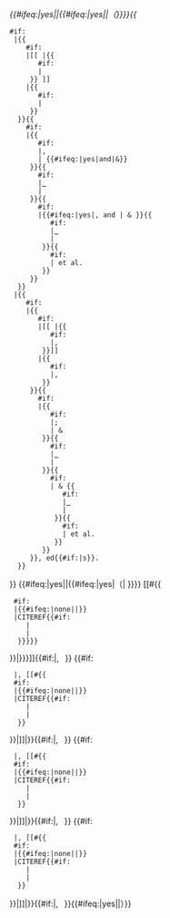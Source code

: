 <includeonly><cite class="inline">{{#ifeq:{{{Nb|}}}|yes||{{#ifeq:{{{Txt|}}}|yes||（}}}}{{
<!-- Much of this code is copied from template:citation/core 
     and should be kept the same for compatibility--> 
 #if:{{{Surname1|}}}
  |{{
     #if: {{{Authorlink1|}}}
     |[[{{{Authorlink1}}} |{{
        #if: {{{Given1|}}}
        |{{{Given1}}} 
      }} {{{Surname1}}}]]
     |{{
        #if: {{{Given1|}}}
        |{{{Given1}}} 
      }} {{{Surname1}}}
   }}{{
     #if: {{{Surname2|}}}
     |{{
        #if: {{{Surname3|}}}
        |,&#32;
        |&#32;{{#ifeq:{{{Txt|}}}|yes|and|&amp;}}&#32;
      }}{{
        #if: {{{Authorlink2|}}}
        |[[{{{Authorlink2}}} |{{{Given2|}}} {{{Surname2}}}]]
        |{{{Given2|}}} {{{Surname2}}}
      }}{{
        #if: {{{Surname3|}}}
        |{{#ifeq:{{{Txt|}}}|yes|,&#32;and&#32;|&#32;&amp;&#32;}}{{
           #if: {{{Authorlink3|}}}
           |[[{{{Authorlink3}}} |{{{Given3|}}} {{{Surname3}}}]]
           |{{{Given3|}}} {{{Surname3}}}
         }}{{
           #if:{{{Surname4|}}}
           |&#32;et al.
         }}
      }}
   }}
  |{{
     #if: {{{EditorSurname1|}}}
     |{{
        #if: {{{Editorlink1|}}}
        |[[{{{Editorlink1}}} |{{{EditorSurname1}}}{{
           #if: {{{EditorGiven1|}}}
           |, {{{EditorGiven1}}}
         }}]]
        |{{{EditorSurname1}}}{{
           #if: {{{EditorGiven1|}}}
           |, {{{EditorGiven1}}}
         }}
      }}{{
        #if: {{{EditorSurname2|}}}
        |{{
           #if: {{{EditorSurname3|}}}
           |<nowiki>; </nowiki>
           |&#32;&amp;&#32;
         }}{{
           #if: {{{Editorlink2|}}}
           |[[{{{Editorlink2}}} |{{{EditorGiven2|}}} {{{EditorSurname2}}}]]
           |{{{EditorGiven2|}}} {{{EditorSurname2}}}
         }}{{
           #if: {{{EditorSurname3|}}}
           |&#32;&amp; {{
              #if: {{{Editorlink3|}}}
              |[[{{{Editorlink3}}} |{{{EditorGiven3|}}} {{{EditorSurname3}}}]]
              |{{{EditorGiven3|}}} {{{EditorSurname3}}}
            }}{{
              #if:{{{EditorSurname4|}}}
              |&#32;et al.
            }}
         }}
      }}, ed{{#if:{{{EditorSurname2|}}}|s}}.
   }}
}}&nbsp;{{#ifeq:{{{Nb|}}}|yes||{{#ifeq:{{{Txt|}}}|yes|（| }}}}<!-- 
   first link: 
-->[[{{{Citationpage|}}}#{{
  #if:{{{Ref|}}}
  |{{#ifeq:{{{Ref|}}}|none||{{{Ref|}}}}}
  |CITEREF{{#if:{{{Surname1|}}}
     |{{{Surname1}}}{{{Surname2|}}}{{{Surname3|}}}{{{Surname4|}}}
     |{{{EditorSurname1|}}}{{{EditorSurname2|}}}{{{EditorSurname3|}}}{{{EditorSurname4|}}}
   }}{{{Year|{{{Date|}}}}}} 
}}|{{{Year|{{{Date|}}}}}}]]{{#if:{{{Loc1|}}}|,&ensp;{{{Loc1|}}} }}<!--
   second link 
-->{{#if:{{{Year2|}}}
  |, [[{{{Citationpage|}}}#{{
  #if:{{{Ref2|}}}
  |{{#ifeq:{{{Ref2|}}}|none||{{{Ref2|}}}}}
  |CITEREF{{#if:{{{Surname1|}}}
     |{{{Surname1}}}{{{Surname2|}}}{{{Surname3|}}}{{{Surname4|}}}
     |{{{EditorSurname1|}}}{{{EditorSurname2|}}}{{{EditorSurname3|}}}{{{EditorSurname4|}}}
   }}{{{Year2|}}} 
}}|{{{Year2|}}}]]|}}{{#if:{{{Loc2|}}}|,&ensp;{{{Loc2|}}} }}<!-- 
   3rd link 
-->{{#if:{{{Year3|}}}
  |, [[{{{Citationpage|}}}#{{
  #if:{{{Ref3|}}}
  |{{#ifeq:{{{Ref3|}}}|none||{{{Ref3|}}}}}
  |CITEREF{{#if:{{{Surname1|}}}
     |{{{Surname1}}}{{{Surname2|}}}{{{Surname3|}}}{{{Surname4|}}}
     |{{{EditorSurname1|}}}{{{EditorSurname2|}}}{{{EditorSurname3|}}}{{{EditorSurname4|}}}
   }}{{{Year3|}}} 
}}|{{{Year3|}}}]]|}}{{#if:{{{Loc3|}}}|,&ensp;{{{Loc3|}}} }}<!--
   4th link
-->{{#if:{{{Year4|}}}
  |, [[{{{Citationpage|}}}#{{
  #if:{{{Ref4|}}}
  |{{#ifeq:{{{Ref4|}}}|none||{{{Ref4|}}}}}
  |CITEREF{{#if:{{{Surname1|}}}
     |{{{Surname1}}}{{{Surname2|}}}{{{Surname3|}}}{{{Surname4|}}}
     |{{{EditorSurname1|}}}{{{EditorSurname2|}}}{{{EditorSurname3|}}}{{{EditorSurname4|}}}
   }}{{{Year4|}}} 
}}|{{{Year4|}}}]]|}}{{#if:{{{Loc4|}}}|,&ensp;{{{Loc4|}}} }}{{#ifeq:{{{Nb|}}}|yes||）}}</cite></includeonly>